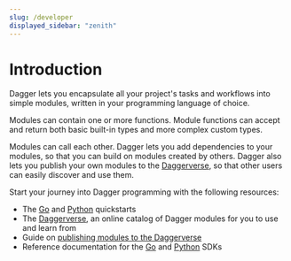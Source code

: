 ```yaml
---
slug: /developer
displayed_sidebar: "zenith"
---
```



# Introduction

<PartialExperimentalDocs />

Dagger lets you encapsulate all your project's tasks and workflows into simple modules, written in your programming language of choice.

Modules can contain one or more functions. Module functions can accept and return both basic built-in types and more complex custom types.

Modules can call each other. Dagger lets you add dependencies to your modules, so that you can build on modules created by others. Dagger also lets you publish your own modules to the [Daggerverse](https://daggerverse.dev), so that other users can easily discover and use them.

Start your journey into Dagger programming with the following resources:

- The [Go](./go/525021-quickstart.mdx) and [Python](./python/419481-quickstart.mdx) quickstarts
- The [Daggerverse](https://daggerverse.dev), an online catalog of Dagger modules for you to use and learn from
- Guide on [publishing modules to the Daggerverse](./821742-publishing-modules.mdx)
- Reference documentation for the [Go](https://pkg.go.dev/dagger.io/dagger) and [Python](https://dagger-io.readthedocs.org/) SDKs
